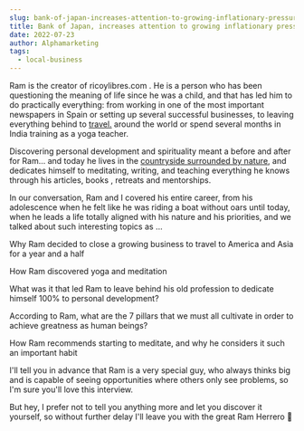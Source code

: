 ```yaml
---
slug: bank-of-japan-increases-attention-to-growing-inflationary-pressures
title: Bank of Japan, increases attention to growing inflationary pressures
date: 2022-07-23
author: Alphamarketing
tags:
  - local-business
---
```


Ram is the creator of ricoylibres.com . He is a person who has been questioning the meaning of life since he was a child, and that has led him to do practically everything: from working in one of the most important newspapers in Spain or setting up several successful businesses, to leaving everything behind to [travel.](https://www.indiacom.com/yellow-pages/travel-agencies-and-services/) around the world or spend several months in India training as a yoga teacher.

Discovering personal development and spirituality meant a before and after for Ram... and today he lives in the [countryside surrounded by nature](https://www.indiacom.com/yellow-pages/travel-agencies-and-services/), and dedicates himself to meditating, writing, and teaching everything he knows through his articles, books , retreats and mentorships.

In our conversation, Ram and I covered his entire career, from his adolescence when he felt like he was riding a boat without oars until today, when he leads a life totally aligned with his nature and his priorities, and we talked about such interesting topics as …

Why Ram decided to close a growing business to travel to America and Asia for a year and a half

How Ram discovered yoga and meditation

What was it that led Ram to leave behind his old profession to dedicate himself 100% to personal development?

According to Ram, what are the 7 pillars that we must all cultivate in order to achieve greatness as human beings?

How Ram recommends starting to meditate, and why he considers it such an important habit

I'll tell you in advance that Ram is a very special guy, who always thinks big and is capable of seeing opportunities where others only see problems, so I'm sure you'll love this interview.

But hey, I prefer not to tell you anything more and let you discover it yourself, so without further delay I'll leave you with the great Ram Herrero 🙂